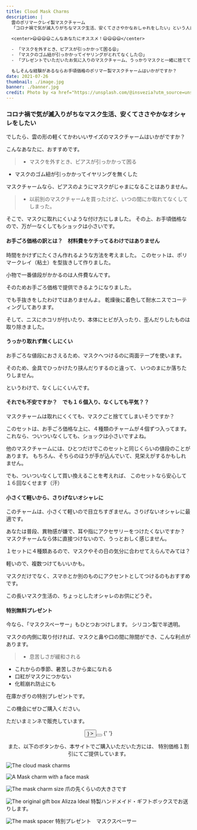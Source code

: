 ```yaml
---
title: Cloud Mask Charms
description: |
  雲のポリマークレイ製マスクチャーム
  「コロナ禍で気が滅入りがちなマスク生活、安くてささやかなおしゃれをしたい」という人は、もういませんか？
  
  <center>😃😃😃😃こんなあなたにオススメ！😃😃😃😃</center>

  - 「マスクを外すとき、ピアスが引っかかって困る😫」
  - 「マスクのゴム紐が引っかかってイヤリングがとれてなくした😔」
  - 「プレゼントでいただいたお気に入りのマスクチャーム、うっかりマスクと一緒に捨ててしまった🥲」

  もしそんな経験があるならお手頃価格のポリマー製マスクチャームはいかがですか？
date: 2021-07-26
thumbnail: ./image.jpg
banner: ./banner.jpg
credit: Photo by <a href="https://unsplash.com/@insvezia?utm_source=unsplash&utm_medium=referral&utm_content=creditCopyText">Sofia</a> on <a href="https://unsplash.com/s/photos/cloudy-sky?utm_source=unsplash&utm_medium=referral&utm_content=creditCopyText">Unsplash</a>
---
```

<div className="text-xs text-right"></div>

### コロナ禍で気が滅入りがちなマスク生活、安くてささやかなオシャレをしたい

でしたら、雲の形の軽くてかわいいサイズのマスクチャームはいかがですか？

こんなあなたに、おすすめです。

> * マスクを外すとき、ピアスが引っかかって困る
* マスクのゴム紐が引っかかってイヤリングを無くした

マスクチャームなら、ピアスのようにマスクがじゃまになることはありません。

> - 以前別のマスクチャームを買ったけど、いつの間にか取れてなくしてしまった。

そこで、マスクに取れにくいような付け方にしました。
その上、お手頃価格なので、万が一なくしてもショックは小さいです。


#### お手ごろ価格の訳とは？　材料費をケチってるわけではありません

時間をかけずにたくさん作れるような方法を考えました。
このセットは、ポリマークレイ（粘土）を型抜きして作りました。

小物で一番値段がかかるのは人件費なんです。

そのためお手ごろ価格で提供できるようになりました。

でも手抜きをしたわけではありませんよ。
乾燥後に着色して耐水ニスでコーティングしてあります。

そして、ニスにホコリが付いたり、本体にヒビが入ったり、歪んだりしたものは取り除きました。

#### うっかり取れず無くしにくい

お手ごろな値段におさえるため、マスクへつけるのに両面テープを使います。

そのため、金具でひっかけたり挟んだりするのと違って、
いつのまにか落ちたりしません。

というわけで、なくしにくいんです。

#### それでも不安ですか？　でも１６個入り、なくしても平気？？

マスクチャームは取れにくくても、マスクごと捨ててしまいそうですか？

このセットは、お手ごろ価格な上に、４種類のチャームが４個ずつ入ってます。
これなら、ついついなくしても、ショックは小さいですよね。

他のマスクチャームには、ひとつだけでこのセットと同じくらいの値段のことがあります。
もちろん、そちらのほうが手が込んでいて、見栄えがするかもしれません。

でも、ついついなくして買い換えることを考えれば、
このセットなら安心して１６回なくせます（汗）

#### 小さくて軽いから、さりげないオシャレに

このチャームは、小さくて軽いので目立ちすぎません。さりげないオシャレに最適です。

あなたは普段、異物感が嫌で、耳や指にアクセサリーをつけたくないですか？
マスクチャームなら体に直接つけないので、うっとおしく感じません。

１セットに４種類あるので、マスクやその日の気分に合わせてえらんでみては？

軽いので、複数つけてもいいかも。

マスクだけでなく、スマホとか別のものにアクセントとしてつけるのもおすすめです。

この長いマスク生活の、ちょっとしたオシャレのお供にどうぞ。


#### 特別無料プレゼント

今なら、「マスクスペーサー」もひとつおつけします。
シリコン製で半透明。

マスクの内側に取り付ければ、マスクと鼻や口の間に隙間ができ、こんな利点があります。

> * 息苦しさが緩和される
* これからの季節、暑苦しさから楽になれる
* 口紅がマスクにつかない
* 化粧崩れ防止にも

在庫かぎりの特別プレゼントです。

この機会にぜひご購入ください。

ただいまミンネで販売しています。

<center>
   <Button type="button"
     label={`ミンネでマスクチャームを見る`}
		title={"ミンネで見てみる"}
		iconRight={<ArrowRight />} >
		<Button
			type="link"
			to="https://minne.com/items/23850986"
		/>
    </Button>
    {' '}
  <p className="text-justify mx-1/10">
    また、以下のボタンから、本サイトでご購入いただいた方には、
    特別価格１割引にてご提供しています。</p>

  <ItemProduct
	price="price_1J7dSxFI0fllSO6vKLR56jTD"
	testPrice="price_1J7dSLFI0fllSO6vb56BJMzu" />
</center>

<Row>
<Col className="max-w-sm">

![The cloud mask charms](./b1.jpg)

</Col>
<Col className="max-w-sm">

![A Mask charm with a face mask](./b2.jpg)

</Col>

<Col className="max-w-sm">

![The mask charm size](./l1.jpg)
爪の先くらいの大きさです

</Col>
</Row>

<Row>
<Col className="max-w-sm">

![The original gift box](./l2.jpg)
Alizza Ideal 特製ハンドメイド・ギフトボックスでお送りします。

</Col>

<Col className="max-w-sm">

![The mask spacer](./l3.jpg)
特別プレゼント　マスクスペーサー

</Col>
</Row>
